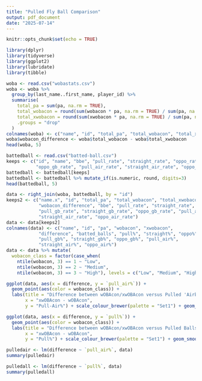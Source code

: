 ```yaml
---
title: "Pulled Fly Ball Comparison"
output: pdf_document
date: "2025-07-14"
---
```


```r
knitr::opts_chunk$set(echo = TRUE)
```

```r
library(dplyr)
library(tidyverse)
library(ggplot2)
library(lubridate)
library(tibble)
```

```r
woba <- read.csv("wobastats.csv")
woba <- woba %>%
  group_by(last_name..first_name, player_id) %>%
  summarise(
    total_pa = sum(pa, na.rm = TRUE),
    total_wobacon = round(sum(wobacon * pa, na.rm = TRUE) / sum(pa, na.rm = TRUE), 3),
    total_xwobacon = round(sum(xwobacon * pa, na.rm = TRUE) / sum(pa, na.rm = TRUE), 3),
    .groups = "drop"
  )
colnames(woba) <- c("name", "id", "total_pa", "total_wobacon", "total_xwobacon")
woba$wobacon_difference <- woba$total_wobacon - woba$total_xwobacon
head(woba, 5)
```

```r
battedball <- read.csv("batted-ball.csv")
keeps <- c("id", "name", "bbe", "pull_rate", "straight_rate", "oppo_rate", "pull_gb_rate", "straight_gb_rate",
           "oppo_gb_rate", "pull_air_rate", "straight_air_rate", "oppo_air_rate")
battedball <- battedball[keeps] 
battedball <- battedball %>% mutate_if(is.numeric, round, digits=3)
head(battedball, 5)
```
```r
data <- right_join(woba, battedball, by = "id")
keeps2 <- c("name.x", "id", "total_pa", "total_wobacon", "total_xwobacon",
            "wobacon_difference", "bbe", "pull_rate", "straight_rate", "oppo_rate", 
            "pull_gb_rate", "straight_gb_rate", "oppo_gb_rate", "pull_air_rate",
            "straight_air_rate", "oppo_air_rate")
data <- data[keeps2]
colnames(data) <- c("name", "id", "pa", "wobacon", "xwobacon",
            "difference", "batted_balls", "pull%", "straight%", "oppo%", 
            "pull_gb%", "straight_gb%", "oppo_gb%", "pull_air%",
            "straight_air%", "oppo_air%")
data <- data %>% mutate(
  wobacon_class = factor(case_when(
    ntile(wobacon, 3) == 1 ~ "Low",
    ntile(wobacon, 3) == 2 ~ "Medium",
    ntile(wobacon, 3) == 3 ~ "High"), levels = c("Low", "Medium", "High")))
```

```r
ggplot(data, aes(x = difference, y = `pull_air%`)) +
  geom_point(aes(color = wobacon_class)) +
  labs(title = "Difference between wOBAcon/xwOBAcon versus Pulled 'Airballs'",
       x = "xwOBAcon - wOBAcon",
       y = "Pull-Air%") + scale_colour_brewer(palette = "Set1") + geom_smooth(method = "lm", se = FALSE)
```

```r
ggplot(data, aes(x = difference, y = `pull%`)) +
  geom_point(aes(color = wobacon_class)) +
  labs(title = "Difference between wOBAcon/xwOBAcon versus Pulled Balls",
       x = "xwOBAcon - wOBAcon",
       y = "Pull%") + scale_colour_brewer(palette = "Set1") + geom_smooth(method = "lm", se = FALSE)
```
```r
pulledair <- lm(difference ~ `pull_air%`, data)
summary(pulledair)
```

```r
pulledall <- lm(difference ~ `pull%`, data)
summary(pulledall)
```



